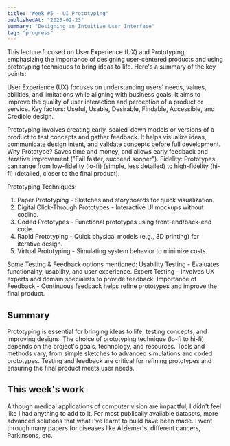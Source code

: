 ```yaml
---
title: "Week #5 - UI Prototyping"
publishedAt: "2025-02-23"
summary: "Designing an Intuitive User Interface"
tag: "progress"
---
```


This lecture focused on User Experience (UX) and Prototyping, emphasizing the importance of designing user-centered products and using prototyping techniques to bring ideas to life. 
Here's a summary of the key points:

User Experience (UX) focuses on understanding users' needs, values, abilities, and limitations while aligning with business goals. 
It aims to improve the quality of user interaction and perception of a product or service.
Key factors: Useful, Usable, Desirable, Findable, Accessible, and Credible design.

Prototyping involves creating early, scaled-down models or versions of a product to test concepts and gather feedback. It helps visualize ideas, communicate design intent, and validate concepts before full development.
Why Prototype? Saves time and money, and allows early feedback and iterative improvement ("Fail faster, succeed sooner").
Fidelity: Prototypes can range from low-fidelity (lo-fi) (simple, less detailed) to high-fidelity (hi-fi) (detailed, closer to the final product).

Prototyping Techniques:
1. Paper Prototyping - Sketches and storyboards for quick visualization.
2. Digital Click-Through Prototypes - Interactive UI mockups without coding.
3. Coded Prototypes - Functional prototypes using front-end/back-end code.
4. Rapid Prototyping - Quick physical models (e.g., 3D printing) for iterative design.
5. Virtual Prototyping - Simulating system behavior to minimize costs.

Some Testing & Feedback options mentioned:
Usability Testing - Evaluates functionality, usability, and user experience.
Expert Testing - Involves UX experts and domain specialists to provide feedback.
Importance of Feedback - Continuous feedback helps refine prototypes and improve the final product.

## Summary
Prototyping is essential for bringing ideas to life, testing concepts, and improving designs.
The choice of prototyping technique (lo-fi to hi-fi) depends on the project's goals, technology, and resources.
Tools and methods vary, from simple sketches to advanced simulations and coded prototypes.
Testing and feedback are critical for refining prototypes and ensuring the final product meets user needs.

## This week's work

Although medical applications of computer vision are impactful, I didn't feel like I had anything to add to it.
For most publically available datasets, more advanced solutions that what I've learnt to build have been made. 
I went through many papers for diseases like Alziemer's, different cancers, Parkinsons, etc.



